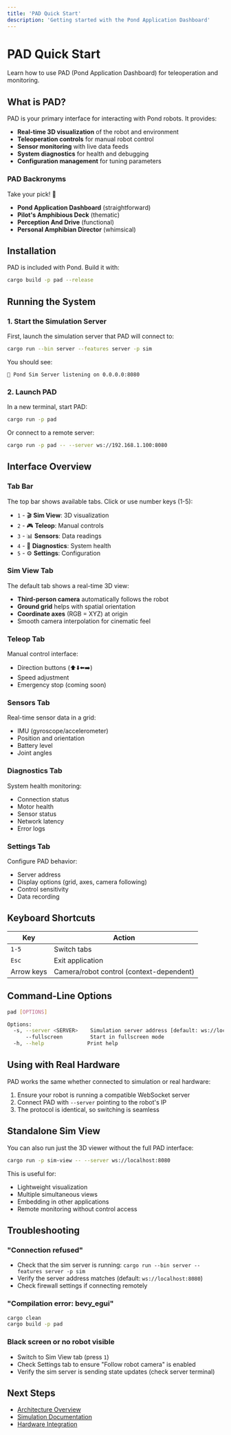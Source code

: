 ```yaml
---
title: 'PAD Quick Start'
description: 'Getting started with the Pond Application Dashboard'
---
```


# PAD Quick Start

Learn how to use PAD (Pond Application Dashboard) for teleoperation and monitoring.

## What is PAD?

PAD is your primary interface for interacting with Pond robots. It provides:

- **Real-time 3D visualization** of the robot and environment
- **Teleoperation controls** for manual robot control
- **Sensor monitoring** with live data feeds
- **System diagnostics** for health and debugging
- **Configuration management** for tuning parameters

### PAD Backronyms

Take your pick! 🐸

- **Pond Application Dashboard** (straightforward)
- **Pilot's Amphibious Deck** (thematic)
- **Perception And Drive** (functional)
- **Personal Amphibian Director** (whimsical)

## Installation

PAD is included with Pond. Build it with:

```bash
cargo build -p pad --release
```

## Running the System

### 1. Start the Simulation Server

First, launch the simulation server that PAD will connect to:

```bash
cargo run --bin server --features server -p sim
```

You should see:
```
🐸 Pond Sim Server listening on 0.0.0.0:8080
```

### 2. Launch PAD

In a new terminal, start PAD:

```bash
cargo run -p pad
```

Or connect to a remote server:

```bash
cargo run -p pad -- --server ws://192.168.1.100:8080
```

## Interface Overview

### Tab Bar

The top bar shows available tabs. Click or use number keys (1-5):

- `1` - 🎬 **Sim View**: 3D visualization
- `2` - 🎮 **Teleop**: Manual controls
- `3` - 📊 **Sensors**: Data readings
- `4` - 🔧 **Diagnostics**: System health
- `5` - ⚙️ **Settings**: Configuration

### Sim View Tab

The default tab shows a real-time 3D view:

- **Third-person camera** automatically follows the robot
- **Ground grid** helps with spatial orientation
- **Coordinate axes** (RGB = XYZ) at origin
- Smooth camera interpolation for cinematic feel

### Teleop Tab

Manual control interface:

- Direction buttons (⬆️⬇️⬅️➡️)
- Speed adjustment
- Emergency stop (coming soon)

### Sensors Tab

Real-time sensor data in a grid:

- IMU (gyroscope/accelerometer)
- Position and orientation
- Battery level
- Joint angles

### Diagnostics Tab

System health monitoring:

- Connection status
- Motor health
- Sensor status
- Network latency
- Error logs

### Settings Tab

Configure PAD behavior:

- Server address
- Display options (grid, axes, camera following)
- Control sensitivity
- Data recording

## Keyboard Shortcuts

| Key | Action |
|-----|--------|
| `1-5` | Switch tabs |
| `Esc` | Exit application |
| Arrow keys | Camera/robot control (context-dependent) |

## Command-Line Options

```bash
pad [OPTIONS]

Options:
  -s, --server <SERVER>    Simulation server address [default: ws://localhost:8080]
      --fullscreen         Start in fullscreen mode
  -h, --help              Print help
```

## Using with Real Hardware

PAD works the same whether connected to simulation or real hardware:

1. Ensure your robot is running a compatible WebSocket server
2. Connect PAD with `--server` pointing to the robot's IP
3. The protocol is identical, so switching is seamless

## Standalone Sim View

You can also run just the 3D viewer without the full PAD interface:

```bash
cargo run -p sim-view -- --server ws://localhost:8080
```

This is useful for:
- Lightweight visualization
- Multiple simultaneous views
- Embedding in other applications
- Remote monitoring without control access

## Troubleshooting

### "Connection refused"

- Check that the sim server is running: `cargo run --bin server --features server -p sim`
- Verify the server address matches (default: `ws://localhost:8080`)
- Check firewall settings if connecting remotely

### "Compilation error: bevy_egui"

```bash
cargo clean
cargo build -p pad
```

### Black screen or no robot visible

- Switch to Sim View tab (press `1`)
- Check Settings tab to ensure "Follow robot camera" is enabled
- Verify the sim server is sending state updates (check server terminal)

## Next Steps

- [Architecture Overview](/reference/architecture)
- [Simulation Documentation](/reference/software/sim)
- [Hardware Integration](/reference/hardware/actuator)

